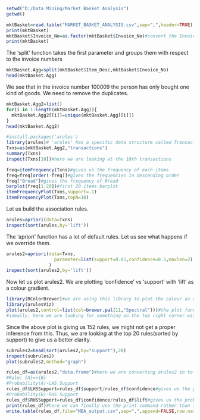 
```{r}
setwd("D:/Data Mining/Market Basket Analysis")
getwd()
```

```{r}
mktBasket=read.table("MARKET_BASKET_ANALYSIS.csv",sep=",",header=TRUE)
print(mktBasket)
mktBasket$Invoice_No=as.factor(mktBasket$Invoice_No)#convert the Invoice_No from 'int' to 'fctr'
print(mktBasket)
```

The 'split' function takes the first parameter and groups them with respect to the invoice numbers

```{r}
mktBasket.Agg=split(mktBasket$Item_Desc,mktBasket$Invoice_No)
head(mktBasket.Agg)
```

We see that in the invoice number 100009 the person has only bought one kind of goods. We need to remove the duplicates.

```{r}
mktBasket.Agg2=list()
for(i in 1:length(mktBasket.Agg)){
  mktBasket.Agg2[[i]]=unique(mktBasket.Agg[[i]])
}
head(mktBasket.Agg2)
```

```{r}
#install.packages('arules')
library(arules)# 'arules' has a specific data structure called Transactions
Txns=as(mktBasket.Agg2,"transactions")
summary(Txns)
inspect(Txns[10])#here we are looking at the 10th transactions
```


```{r}
freq=itemFrequency(Txns)#gives us the frequency of each items
freq=freq[order(-freq)]#gives the frequencies in descending order
freq["Bread"]#gives the frequency of Bread
barplot(freq[1:20])#first 20 items barplot
itemFrequencyPlot(Txns,support=.1)
itemFrequencyPlot(Txns,topN=10)

```

Let us build the association rules.

```{r}
arules=apriori(data=Txns)
inspect(sort(arules,by='lift'))
```

The 'apriori' function has a lot of default rules. Let us see what happens if we override them.

```{r}
arules2=apriori(data=Txns,
                  parameter=list(support=0.05,confidence=0.5,maxlen=2)
                )
inspect(sort(arules2,by='lift'))
```

Now let us plot arules2. We are plotting 'confidence' vs 'support' with 'lift' as a colour gradient.

```{r}
library(RColorBrewer)#we are using this library to plot the colour as a gradient rather than a single colour
library(arulesViz)
plot(arules2,control=list(col=brewer.pal(11,"Spectral")))#the plot function now works on the basis of the arulesViz package
#ideally, here we are looking for something on the top right corner with a deep red
```

Since the above plot is giving us 152 rules, we might not get a proper inference from this. Thus, we are looking at the top 20 rules(sorted by support) to give us a better clarity.

```{r}
subrules2=head(sort(arules2,by="support"),20)
inspect(subrules2)
plot(subrules2,method="graph")
```

```{r}
rules_df=as(arules2,"data.frame")#here we are converting arules2 in to a data frame
#Rule: {A}=>{B}
#Probability(A)-LHS Support
rules_df$LHSSupport=rules_df$support/rules_df$confidence#gives us the probability of A on the LHS
#Probability(B)-RHS Support
rules_df$RHSSupport=rules_df$confidence/rules_df$lift#gives us the probability of B on the RHS
print(rules_df)#here we can finally use the print command rather than inspect as it has been converted in to a data frame
write.table(rules_df,file="MBA_output.csv",sep=",",append=FALSE,row.names = FALSE)
```


